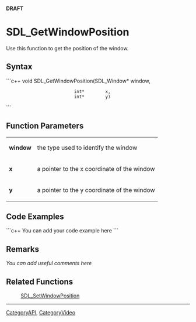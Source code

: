 <!-- pragma section-numbers off -->
<!-- pragma disable-camelcase -->
'''DRAFT'''

= SDL_GetWindowPosition =
Use this function to get the position of the window.


== Syntax ==
```c++
void SDL_GetWindowPosition(SDL_Window* window,
                           int*        x,
                           int*        y)
```

== Function Parameters ==
{|
|'''window'''
|the type used to identify the window
|-
|'''x'''
|a pointer to the x coordinate of the window
|-
|'''y'''
|a pointer to the y coordinate of the window
|}

== Code Examples ==
```c++
You can add your code example here
```

== Remarks ==
''You can add useful comments here''

== Related Functions ==
:[[SDL_SetWindowPosition]]

----
[[CategoryAPI]], [[CategoryVideo]]
